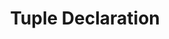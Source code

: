 ---
id: "q_ts_med_006"
questionType: "MULTIPLE_CHOICE"
title: "Tuple Declaration"
description: "How do you declare a tuple with a string and number?"
difficulty: "MEDIUM"
category: "Type Script"
options:
  - "let pair: [string, number]"
  - "let pair: (string, number)"
  - "let pair: string & number"
  - "let pair: {string, number}"
correctAnswer: 0
---